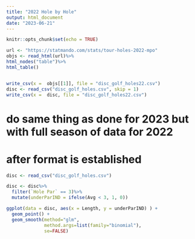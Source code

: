 ```yaml
---
title: "2022 Hole by Hole"
output: html_document
date: "2023-06-21"
---
```


```r
knitr::opts_chunk$set(echo = TRUE)
```

```r
url <- "https://statmando.com/stats/tour-holes-2022-mpo"
objs <- read_html(url)%>%
html_nodes("table")%>%
html_table()


write_csv(x =  objs[[1]], file = "disc_golf_holes22.csv")
disc <- read_csv("disc_golf_holes.csv", skip = 1)
write_csv(x =  disc, file = "disc_golf_holes22.csv")
```

# do same thing as done for 2023 but with full season of data for 2022
# after format is established 



```r
disc <- read_csv("disc_golf_holes.csv")

disc <- disc%>%
  filter(`Hole Par` == 3)%>%
  mutate(underParIND = ifelse(Avg < 3, 1, 0))

ggplot(data = disc, aes(x = Length, y = underParIND) ) + 
  geom_point() + 
  geom_smooth(method="glm", 
              method.args=list(family="binomial"), 
              se=FALSE)
```

